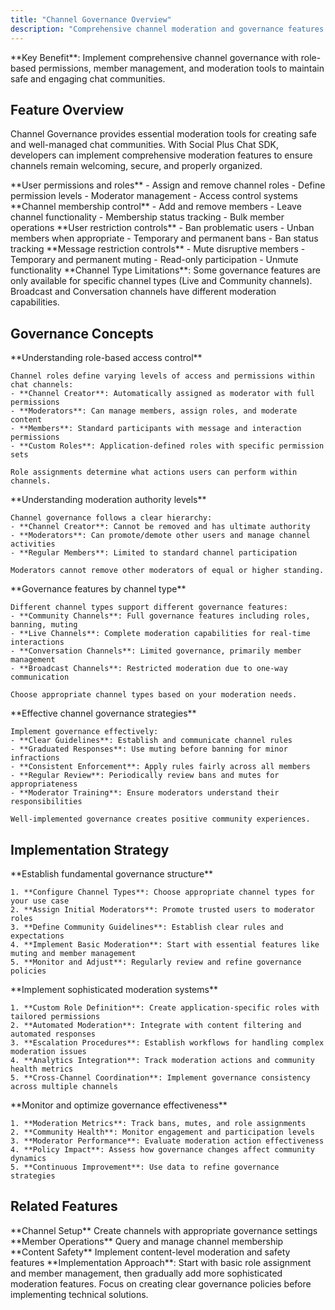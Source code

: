 ```yaml
---
title: "Channel Governance Overview"
description: "Comprehensive channel moderation and governance features for managing chat channels, user roles, permissions, and maintaining community standards."
---
```


<Info>
**Key Benefit**: Implement comprehensive channel governance with role-based permissions, member management, and moderation tools to maintain safe and engaging chat communities.
</Info>

## Feature Overview

Channel Governance provides essential moderation tools for creating safe and well-managed chat communities. With Social Plus Chat SDK, developers can implement comprehensive moderation features to ensure channels remain welcoming, secure, and properly organized.

<CardGroup cols={2}>
  <Card title="Role Management" href="role-management" icon="users-gear">
    **User permissions and roles**
    - Assign and remove channel roles
    - Define permission levels
    - Moderator management
    - Access control systems
  </Card>
  <Card title="Member Management" href="member-management" icon="user-plus">
    **Channel membership control**
    - Add and remove members
    - Leave channel functionality
    - Membership status tracking
    - Bulk member operations
  </Card>
  <Card title="Ban Management" href="ban-management" icon="user-slash">
    **User restriction controls**
    - Ban problematic users
    - Unban members when appropriate
    - Temporary and permanent bans
    - Ban status tracking
  </Card>
  <Card title="Mute Management" href="mute-management" icon="microphone-slash">
    **Message restriction controls**
    - Mute disruptive members
    - Temporary and permanent muting
    - Read-only participation
    - Unmute functionality
  </Card>
</CardGroup>

<Warning>
**Channel Type Limitations**: Some governance features are only available for specific channel types (Live and Community channels). Broadcast and Conversation channels have different moderation capabilities.
</Warning>

## Governance Concepts

<AccordionGroup>
  <Accordion title="Channel Roles & Permissions" icon="shield-halved">
    **Understanding role-based access control**
    
    Channel roles define varying levels of access and permissions within chat channels:
    - **Channel Creator**: Automatically assigned as moderator with full permissions
    - **Moderators**: Can manage members, assign roles, and moderate content
    - **Members**: Standard participants with message and interaction permissions
    - **Custom Roles**: Application-defined roles with specific permission sets
    
    Role assignments determine what actions users can perform within channels.
  </Accordion>

  <Accordion title="Moderation Hierarchy" icon="sitemap">
    **Understanding moderation authority levels**
    
    Channel governance follows a clear hierarchy:
    - **Channel Creator**: Cannot be removed and has ultimate authority
    - **Moderators**: Can promote/demote other users and manage channel activities
    - **Regular Members**: Limited to standard channel participation
    
    Moderators cannot remove other moderators of equal or higher standing.
  </Accordion>

  <Accordion title="Channel Type Considerations" icon="layer-group">
    **Governance features by channel type**
    
    Different channel types support different governance features:
    - **Community Channels**: Full governance features including roles, banning, muting
    - **Live Channels**: Complete moderation capabilities for real-time interactions
    - **Conversation Channels**: Limited governance, primarily member management
    - **Broadcast Channels**: Restricted moderation due to one-way communication
    
    Choose appropriate channel types based on your moderation needs.
  </Accordion>

  <Accordion title="Moderation Best Practices" icon="thumbs-up">
    **Effective channel governance strategies**
    
    Implement governance effectively:
    - **Clear Guidelines**: Establish and communicate channel rules
    - **Graduated Responses**: Use muting before banning for minor infractions
    - **Consistent Enforcement**: Apply rules fairly across all members
    - **Regular Review**: Periodically review bans and mutes for appropriateness
    - **Moderator Training**: Ensure moderators understand their responsibilities
    
    Well-implemented governance creates positive community experiences.
  </Accordion>
</AccordionGroup>

## Implementation Strategy

<Tabs>
  <Tab title="Basic Governance Setup">
    **Establish fundamental governance structure**
    
    1. **Configure Channel Types**: Choose appropriate channel types for your use case
    2. **Assign Initial Moderators**: Promote trusted users to moderator roles
    3. **Define Community Guidelines**: Establish clear rules and expectations
    4. **Implement Basic Moderation**: Start with essential features like muting and member management
    5. **Monitor and Adjust**: Regularly review and refine governance policies
  </Tab>

  <Tab title="Advanced Governance">
    **Implement sophisticated moderation systems**
    
    1. **Custom Role Definition**: Create application-specific roles with tailored permissions
    2. **Automated Moderation**: Integrate with content filtering and automated responses
    3. **Escalation Procedures**: Establish workflows for handling complex moderation issues
    4. **Analytics Integration**: Track moderation actions and community health metrics
    5. **Cross-Channel Coordination**: Implement governance consistency across multiple channels
  </Tab>

  <Tab title="Governance Analytics">
    **Monitor and optimize governance effectiveness**
    
    1. **Moderation Metrics**: Track bans, mutes, and role assignments
    2. **Community Health**: Monitor engagement and participation levels
    3. **Moderator Performance**: Evaluate moderation action effectiveness
    4. **Policy Impact**: Assess how governance changes affect community dynamics
    5. **Continuous Improvement**: Use data to refine governance strategies
  </Tab>
</Tabs>

## Related Features

<CardGroup cols={3}>
  <Card title="Channel Creation" href="../create-channel" icon="plus">
    **Channel Setup**
    Create channels with appropriate governance settings
  </Card>
  <Card title="Member Management" href="../../members/query-members" icon="users">
    **Member Operations**
    Query and manage channel membership
  </Card>
  <Card title="Content Moderation" href="../../../moderation-safety/overview" icon="shield-check">
    **Content Safety**
    Implement content-level moderation and safety features
  </Card>
</CardGroup>

<Tip>
**Implementation Approach**: Start with basic role assignment and member management, then gradually add more sophisticated moderation features. Focus on creating clear governance policies before implementing technical solutions.
</Tip>
